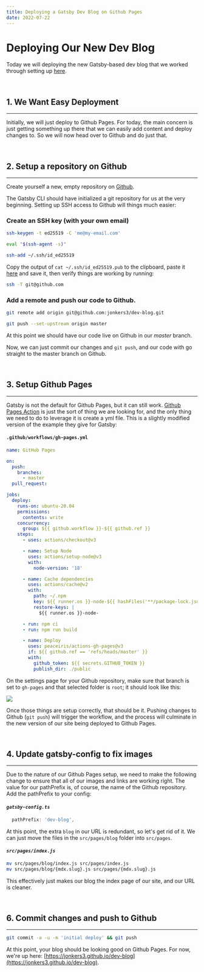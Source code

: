 ---
title: Deploying a Gatsby Dev Blog on Github Pages
date: 2022-07-22
---

# Deploying Our New Dev Blog

Today we will deploying the new Gatsby-based dev blog that we worked through setting up [here](/2022/07/20/setting-up-with-gatsby/).

<br/>

## 1. We Want Easy Deployment
---

Initially, we will just deploy to Github Pages. For today, the main concern is just getting something up there that we can easily add content and deploy changes to. So we will now head over to Github and do just that.

<br/>

## 2. Setup a repository on Github
---

Create yourself a new, empty repository on [Github](https://github.com/new).

The Gatsby CLI should have initialized a git repository for us at the very beginning. Setting up SSH access to Github will things much easier:

### Create an SSH key (with your own email)
```sh
ssh-keygen -t ed25519 -C 'me@my-email.com'

eval "$(ssh-agent -s)"

ssh-add ~/.ssh/id_ed25519
```

Copy the output of `cat ~/.ssh/id_ed25519.pub` to the clipboard, paste it [here](https://github.com/settings/ssh/new) and save it, then verify things are working by running:
```sh
ssh -T git@github.com
```

### Add a remote and push our code to Github.
```sh
git remote add origin git@github.com:jonkers3/dev-blog.git

git push --set-upstream origin master
```

At this point we should have our code live on Github in our _master_ branch.

Now, we can just commit our changes and `git push`, and our code with go straight to the master branch on Github.

<br/>

## 3. Setup Github Pages
---

Gatsby is not the default for Github Pages, but it can still work. [Github Pages Action](https://github.com/marketplace/actions/github-pages-action) is just the sort of thing we are looking for, and the only thing we need to do to leverage it is create a yml file. This is a slightly modified version of the example they give for Gatsby:

#### `.github/workflows/gh-pages.yml`
```yml
name: GitHub Pages

on:
  push:
    branches:
      - master
  pull_request:

jobs:
  deploy:
    runs-on: ubuntu-20.04
    permissions:
      contents: write
    concurrency:
      group: ${{ github.workflow }}-${{ github.ref }}
    steps:
      - uses: actions/checkout@v3

      - name: Setup Node
        uses: actions/setup-node@v3
        with:
          node-version: '18'

      - name: Cache dependencies
        uses: actions/cache@v2
        with:
          path: ~/.npm
          key: ${{ runner.os }}-node-${{ hashFiles('**/package-lock.json') }}
          restore-keys: |
            ${{ runner.os }}-node-

      - run: npm ci
      - run: npm run build

      - name: Deploy
        uses: peaceiris/actions-gh-pages@v3
        if: ${{ github.ref == 'refs/heads/master' }}
        with:
          github_token: ${{ secrets.GITHUB_TOKEN }}
          publish_dir: ./public
```

On the settings page for your Github repository, make sure that branch is set to `gh-pages` and that selected folder is `root`; it should look like this:

![](github-pages-settings.png)

Once those things are setup correctly, that should be it. Pushing changes to Github (`git push`) will trigger the workflow, and the process will culminate in the new version of our site being deployed to Github Pages.

<br/>

## 4. Update gatsby-config to fix images
---

Due to the nature of our Github Pages setup, we need to make the following change to ensure that all of our images and links are working right. The value for our pathPrefix is, of course, the name of the Github repository. Add the pathPrefix to your config:

#### *`gatsby-config.ts`*
```javascript
  pathPrefix: 'dev-blog',
```

At this point, the extra `blog` in our URL is redundant, so let's get rid of it. We can just move the files in the `src/pages/blog` folder into `src/pages`.

#### *`src/pages/index.js`*
```sh
mv src/pages/blog/index.js src/pages/index.js
mv src/pages/blog/{mdx.slug}.js src/pages/{mdx.slug}.js
```

This effectively just makes our blog the index page of our site, and our URL is cleaner.

<br/>

## 6. Commit changes and push to Github
---

```sh
git commit -a -u -m 'initial deploy' && git push
```

At this point, your blog should be looking good on Github Pages. For now, we're up here: [https://jonkers3.github.io/dev-blog](https://jonkers3.github.io/dev-blog).